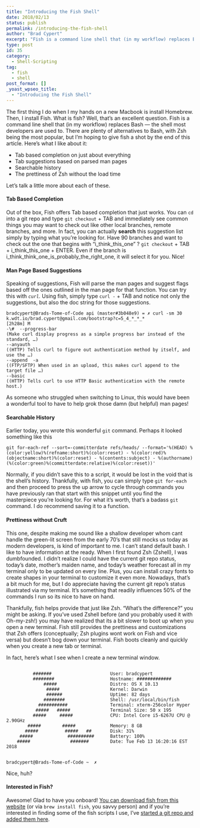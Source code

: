 ```yaml
---
title: "Introducing the Fish Shell"
date: 2018/02/13
status: publish
permalink: /introducing-the-fish-shell
author: "Brad Cypert"
excerpt: "Fish is a command line shell that (in my workflow) replaces Bash -- the shell most developers are used to. There are plenty of alternatives to Bash, with Zsh being the most popular, but I'm hoping to give fish a shot by the end of this article. Let's discuss why I'm using fish and you should too!"
type: post
id: 35
category:
  - Shell-Scripting
tag:
  - fish
  - shell
post_format: []
_yoast_wpseo_title:
  - "Introducing the Fish Shell"
---
```


The first thing I do when I my hands on a new Macbook is install Homebrew. Then, I install Fish. What is fish? Well, that’s an excellent question. Fish is a command line shell that (in my workflow) replaces Bash — the shell most developers are used to. There are plenty of alternatives to Bash, with Zsh being the most popular, but I’m hoping to give fish a shot by the end of this article. Here’s what I like about it:

- Tab based completion on just about everything
- Tab suggestions based on parsed man pages
- Searchable history
- The prettiness of Zsh without the load time

Let’s talk a little more about each of these.

#### Tab Based Completion

Out of the box, Fish offers Tab based completion that just works. You can `cd` into a git repo and type `git checkout` + TAB and immediately see common things you may want to check out like other local branches, remote branches, and more. In fact, you can actually **search** this suggestion list simply by typing what you’re looking for. Have 90 branches and want to check out the one that begins with “i_think_this_one” ? `git checkout` + TAB + i_think_this_one + ENTER. Even if the branch is i_think_think_one_is_probably_the_right_one, it will select it for you. Nice!

#### Man Page Based Suggestions

Speaking of suggestions, Fish will parse the man pages and suggest flags based off the ones outlined in the man page for that function. You can try this with _`curl`._ Using fish, simply type `curl -` + TAB and notice not only the suggestions, but also the doc string for those suggestions.

```
bradcypert@Brads-Tome-of-Code api (master#3b048e9) = ✗ curl -sm 30 k.wdt.io/brad.cypert@gmail.com/bootstrap?c=5_4_*_*_*                                                                   [2h28m] M
-\#  --progress-bar                                                                                            (Make curl display progress as a simple progress bar instead of the standard, …)
--anyauth                                                                                                      ((HTTP) Tells curl to figure out authentication method by itself, and use the …)
--append  -a                                                                                                   ((FTP/SFTP) When used in an upload, this makes curl append to the target file …)
--basic                                                                                                              ((HTTP) Tells curl to use HTTP Basic authentication with the remote host.)

```

As someone who struggled when switching to Linux, this would have been a wonderful tool to have to help grok those damn (but helpful) man pages!

#### Searchable History

Earlier today, you wrote this wonderful `git` command. Perhaps it looked something like this

```
git for-each-ref --sort=-committerdate refs/heads/ --format='%(HEAD) %(color:yellow)%(refname:short)%(color:reset) - %(color:red)%(objectname:short)%(color:reset) - %(contents:subject) - %(authorname) (%(color:green)%(committerdate:relative)%(color:reset))'
```

Normally, if you didn’t save this to a script, it would be lost in the void that is the shell’s history. Thankfully, with fish, you can simply type `git for-each` and then proceed to press the up arrow to cycle through commands you have previously ran that start with this snippet until you find the masterpiece you’re looking for. For what it’s worth, that’s a badass `git` command. I do recommend saving it to a function.

#### Prettiness without Cruft

This one, despite making me sound like a shallow developer whom cant handle the green-lit screen from the early 70’s that still mocks us today as modern developers, is kind of important to me. I can’t stand default bash. I like to have information at the ready. When I first found Zsh (Zshell), I was dumbfounded. I didn’t realize I could have the current git repo status, today’s date, mother’s maiden name, and today’s weather forecast all in my terminal only to be updated on every line. Plus, you can install crazy fonts to create shapes in your terminal to customize it even more. Nowadays, that’s a bit much for me, but I do appreciate having the current git repo’s status illustrated via my terminal. It’s something that readily influences 50% of the commands I run so its nice to have on hand.

Thankfully, fish helps provide that just like Zsh. “What’s the difference?” you might be asking. If you’ve used Zshell before (and you probably used it with Oh-my-zsh!) you may have realized that its a bit slower to boot up when you open a new terminal. Fish still provides the prettiness and customizations that Zsh offers (conceptually; Zsh plugins wont work on Fish and vice versa) but doesn’t bog down your terminal. Fish boots cleanly and quickly when you create a new tab or terminal.

In fact, here’s what I see when I create a new terminal window.

```

          #######                      User: bradcypert
          ########                     Hostname: #############
              #####                    Distro: OS X 10.13
               #####                   Kernel: Darwin
               ######                  Uptime: 82 days
              ########                 Shell: /usr/local/bin/fish
            ###########                Terminal: xterm-256color Hyper
           #####   #####               Terminal Size: 50 x 195
          #####     #####              CPU: Intel Core i5-6267U CPU @ 2.90GHz
        #####        #####             Memory: 8 GB
       #####          #####   ##       Disk: 31%
     #####             ##########      Battery: 100%
    #####               #######        Date: Tue Feb 13 16:20:16 EST 2018


bradcypert@Brads-Tome-of-Code ~  ✗

```

Nice, huh?

#### Interested in Fish?

Awesome! Glad to have you onboard! [You can download fish from this website](https://fishshell.com/) (or via `brew install fish`, you savvy person) and if you’re interested in finding some of the fish scripts I use, I’ve [started a git repo and added them here](https://github.com/bradcypert/Pond).
